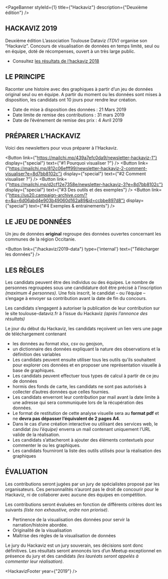 
<PageBanner 
  styleId={1}
  title={"Hackaviz"}
  description={"Deuxième édition"}
/>

<section id="one">
<div className="inner">

# HACKAVIZ 2019
Deuxième édition
L’association Toulouse Dataviz _(TDV)_ organise son “Hackaviz”. Concours de visualisation de données en temps limité, seul ou en équipe, doté de récompenses, ouvert à un très large public.

- Consultez [les résultats de l‘hackaviz 2018](/hackaviz/2018-results)

# LE PRINCIPE
Raconter une histoire avec des graphiques à partir d’un jeu de données original  seul ou en équipe.
A partir du moment ou les données sont mises à disposition, les candidats ont 10 jours pour rendre leur création.
- Date de mise à disposition des données : 21 Mars 2019
- Date limite de remise des contributions : 31 mars 2019
- Date de l’événement de remise des prix  : 4 Avril 2019

 
# PRÉPARER L’HACKAVIZ
Voici des newsletters pour vous préparer à l'Hackaviz.

<Button
  link={"https://mailchi.mp/439a7efc0da9/newsletter-hackaviz-1"}
  display={"special"}
  text={"#1 Pourquoi visualiser ?"}
/>
<Button
  link={"https://mailchi.mp/812c06efff99/newsletter-hackaviz-2-comment-visualiser?e=8d7bb8102c"}
  display={"special"}
  text={"#2 Comment visualiser ?"}
/>
<Button
  link={"https://mailchi.mp/d2cf12e7358e/newsletter-hackaviz-3?e=8d7bb8102c"}
  display={"special"}
  text={"#3 Des outils et des exemples"}
/>
<Button
  link={"https://us20.campaign-archive.com/?e=&u=6d06abd4e903b49060d162a89&id=ccbbe897d8"}
  display={"special"}
  text={"#4 Exemples & entrainements"}
/>

# LE JEU DE DONNÉES

Un  jeu de données **original** regroupe des données ouvertes concernant les communes de la région Occitanie.

<Button
  link={"/hackaviz/2019-data"}
  type={'internal'}
  text={"Télécharger les données"}
/>

# LES RÈGLES

Les candidats peuvent être des individus ou des équipes. Le nombre de personnes regroupées sous une candidature doit être précisé à l’inscription _(maximum 4 personnes)_. Une fois inscrit, le candidat – ou l’équipe – s’engage à envoyer sa contribution avant la date de fin du concours.

Les candidats s’engagent à autoriser la publication de leur contribution sur le site toulouse-dataviz.fr à l’issue du Hackaviz _(après l’annonce des résultats)_

Le jour du début du Hackaviz, les candidats reçoivent un lien vers une page de téléchargement contenant
- les données au format xlsx, csv ou geojson,
- un dictionnaire des données expliquant la nature des observations et la définition des variables
- Les candidats peuvent ensuite utiliser tous les outils qu’ils souhaitent pour explorer ces données et en proposer une représentation visuelle à base de graphiques.
- Les candidats peuvent effectuer tous types de calcul à partir de ce jeu de données
- hormis des fonds de carte, les candidats ne sont pas autorisés à collecter d’autres données  que celles fournies.
- Les candidats enverront leur contribution par mail avant la date limite à une adresse qui sera communiquée lors de la récupération des données.
- Le format de restitution de cette analyse visuelle sera au **format pdf** et ne **devra pas dépasser l’équivalent de 2 pages A4**.
- Dans le cas d’une création interactive ou utilisant des services web, le candidat _(ou l’équipe)_ enverra un mail  contenant uniquement l’URL valide de la réalisation.
- Les candidats s’attacheront à ajouter des éléments contextuels pour commenter le ou les graphiques.
- Les candidats fourniront la liste des outils utilisés pour la réalisation des graphiques


# ÉVALUATION

Les contributions seront jugées par un jury de spécialistes proposé par les organisateurs. Ces personnalités n’auront pas le droit de concourir pour le Hackaviz, ni de collaborer avec aucune des équipes en compétition.

Les contributions seront évaluées en fonction de différents critères dont les suivants _(liste non exhaustive, ordre non priorisé)_.
- Pertinence de la visualisation des données pour servir la narration/histoire abordée.
- Originalité de la visualisation
- Maîtrise des règles de la visualisation de données

Le jury du Hackaviz est un jury souverain, ses décisions sont donc définitives. Les résultats seront annoncés lors d’un Meetup exceptionnel en présence du jury et des candidats _(les lauréats seront appelés à commenter leur réalisation)_.

<HackavizFooter year={"2019"} />

</div>
</section>